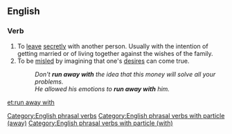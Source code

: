 {{also|run away}}
==English==

===Verb===
{{head|en|verb|head=to [[run]] [[away]] [[with]]}}

# To [[leave]] [[secretly]] with another person. Usually with the intention of getting married or of living together against the wishes of the family.
# To be [[misled]] by imagining that one's [[desire]]s can come true.
#: ''Don't '''run away with''' the idea that this money will solve all your problems.''
#: ''He allowed his emotions to '''run away with''' him.''

[[Category:English phrasal verbs]]
[[Category:English phrasal verbs with particle (away)]]
[[Category:English phrasal verbs with particle (with)]]

[[et:run away with]]